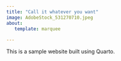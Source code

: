 ```yaml
---
title: "Call it whatever you want"
image: AdobeStock_531270710.jpeg
about: 
   template: marquee
   
---
```


This is a sample website built using Quarto.
